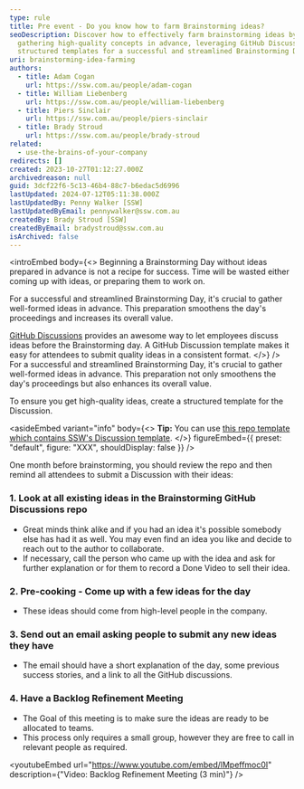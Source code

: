 ```yaml
---
type: rule
title: Pre event - Do you know how to farm Brainstorming ideas?
seoDescription: Discover how to effectively farm brainstorming ideas by
  gathering high-quality concepts in advance, leveraging GitHub Discussions and
  structured templates for a successful and streamlined Brainstorming Day.
uri: brainstorming-idea-farming
authors:
  - title: Adam Cogan
    url: https://ssw.com.au/people/adam-cogan
  - title: William Liebenberg
    url: https://ssw.com.au/people/william-liebenberg
  - title: Piers Sinclair
    url: https://ssw.com.au/people/piers-sinclair
  - title: Brady Stroud
    url: https://ssw.com.au/people/brady-stroud
related:
  - use-the-brains-of-your-company
redirects: []
created: 2023-10-27T01:12:27.000Z
archivedreason: null
guid: 3dcf22f6-5c13-46b4-88c7-b6edac5d6996
lastUpdated: 2024-07-12T05:11:38.000Z
lastUpdatedBy: Penny Walker [SSW]
lastUpdatedByEmail: pennywalker@ssw.com.au
createdBy: Brady Stroud [SSW]
createdByEmail: bradystroud@ssw.com.au
isArchived: false
---
```


<introEmbed
  body={<>
Beginning a Brainstorming Day without ideas prepared in advance is not a recipe for success. Time will be wasted either coming up with ideas, or preparing them to work on.

For a successful and streamlined Brainstorming Day, it's crucial to gather well-formed ideas in advance. This preparation smoothens the day's proceedings and increases its overall value.

[GitHub Discussions](https://docs.github.com/en/discussions) provides an awesome way to let employees discuss ideas before the Brainstorming day. A GitHub Discussion template makes it easy for attendees to submit quality ideas in a consistent format.
  </>}
/>
For a successful and streamlined Brainstorming Day, it's crucial to gather well-formed ideas in advance. This preparation not only smoothens the day's proceedings but also enhances its overall value.

To ensure you get high-quality ideas, create a structured template for the Discussion.

<asideEmbed
  variant="info"
  body={<>
    **Tip:** You can use [this repo template which contains SSW's Discussion template](https://github.com/SSWConsulting/SSW.Brainstorming.Template).
  </>}
  figureEmbed={{
    preset: "default",
    figure: "XXX",
    shouldDisplay: false
  }}
/>

One month before brainstorming, you should review the repo and then remind all attendees to submit a Discussion with their ideas:

### 1. Look at all existing ideas in the Brainstorming GitHub Discussions repo

* Great minds think alike and if you had an idea it's possible somebody else has had it as well. You may even find an idea you like and decide to reach out to the author to collaborate.
* If necessary, call the person who came up with the idea and ask for further explanation or for them to record a Done Video to sell their idea.

### 2. Pre-cooking - Come up with a few ideas for the day

* These ideas should come from high-level people in the company.

### 3. Send out an email asking people to submit any new ideas they have

* The email should have a short explanation of the day, some previous success stories, and a link to all the GitHub discussions.

### 4. Have a Backlog Refinement Meeting

* The Goal of this meeting is to make sure the ideas are ready to be allocated to teams.
* This process only requires a small group, however they are free to call in relevant people as required.

<youtubeEmbed url="https://www.youtube.com/embed/lMpeffmoc0I" description={"Video: Backlog Refinement Meeting (3 min)"} />
